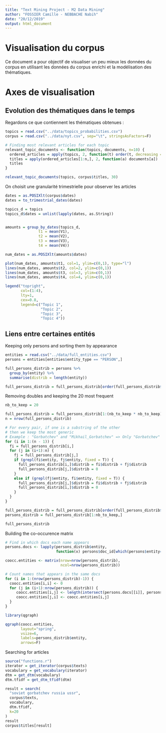 ```yaml
---
title: "Text Mining Project - M2 Data Mining"
author: "FOSSIER Camille - NEBBACHE Nabih"
date: "20/12/2019"
output: html_document
---
```


# Visualisation du corpus

Ce document a pour objectif de visualiser un peu mieux les données du corpus en
utilisant les données du corpus enrichi et la modélisation des thématiques.

# Axes de visualisation

## Evolution des thématiques dans le temps

Regardons ce que contiennent les thématiques obtenues :

```r
topics = read.csv("../data/topics_probabilities.csv")
corpus = read.csv("../data/nyt.csv", sep="\t", stringsAsFactors=F)

# Finding most relevant articles for each topic
relevant_topic_documents <- function(topics, documents, n=10) {
  ordered_articles = apply(topics, 2, function(t) order(t, decreasing = T))
  titles = apply(ordered_articles[1:n,], 2, function(a) documents[a])
  titles
}

relevant_topic_documents(topics, corpus$titles, 30)
```

On choisit une granularité trimestrielle pour observer les articles

```r
dates = as.POSIXlt(corpus$dates)
dates = to_trimestrial_dates(dates)

topics_d = topics
topics_d$dates = unlist(lapply(dates, as.String))


amounts = group_by_dates(topics_d,
               t1 = mean(V1),
               t2 = mean(V2),
               t3 = mean(V3),
               t4 = mean(V4))

num_dates = as.POSIXlt(amounts$dates)

plot(num_dates, amounts$t1, col=1, ylim=c(0,1), type="l")
lines(num_dates, amounts$t2, col=2, ylim=c(0,1))
lines(num_dates, amounts$t3, col=3, ylim=c(0,1))
lines(num_dates, amounts$t4, col=4, ylim=c(0,1))

legend("topright",
       col=(1:4),
       lty=1,
       cex=0.8,
       legend=c("Topic 1",
                "Topic 2",
                "Topic 3",
                "Topic 4"))

```

## Liens entre certaines entités

Keeping only persons and sorting them by appearance

```r
entities = read.csv("../data/full_entities.csv")
persons = entities[entities$entity_type == "PERSON",]

full_persons_distrib = persons %>% 
  group_by(entity) %>%
  summarise(distrib = length(entity))

full_persons_distrib = full_persons_distrib[order(full_persons_distrib$distrib, decreasing = T),]
```

Removing doubles and keeping the 20 most frequent

```r
nb_to_keep = 20

full_persons_distrib = full_persons_distrib[1:(nb_to_keep * nb_to_keep),]
n = nrow(full_persons_distrib)

# For every pair, if one is a substring of the other
# then we keep the most generic
# Example : "Gorbatchev" and "Mikhail_Gorbatchev" => Only "Gorbatchev"
for (i in 1:(n - 1)) {
  fi = full_persons_distrib[i,]
  for (j in (i+1):n) {
    fj = full_persons_distrib[j,]
    if (grepl(fi$entity, fj$entity, fixed = T)) {
      full_persons_distrib[i,]$distrib = fi$distrib + fj$distrib
      full_persons_distrib[j,]$distrib = 0
    }
    else if (grepl(fj$entity, fi$entity, fixed = T)) {
      full_persons_distrib[j,]$distrib = fi$distrib + fj$distrib
      full_persons_distrib[i,]$distrib = 0
    }
  }
}

full_persons_distrib = full_persons_distrib[order(full_persons_distrib$distrib, decreasing = T),]
persons_distrib = full_persons_distrib[1:nb_to_keep,]

full_persons_distrib
```

Building the co-occurence matrix

```r
# Find in which docs each name appears
persons.docs <- lapply(persons_distrib$entity,
                       function(x) persons$doc_id[which(persons$entity==x)])

coocc.entities <- matrix(nrow=nrow(persons_distrib),
                         ncol=nrow(persons_distrib))

# Count names that appears in the same docs
for (i in 1:(nrow(persons_distrib)-1)) {
  coocc.entities[i,i] <- 0
  for (j in (i+1):nrow(persons_distrib)) {
     coocc.entities[i,j] <- length(intersect(persons.docs[[i]], persons.docs[[j]]))
     coocc.entities[j,i] <- coocc.entities[i,j]
  }
}

library(qgraph)

qgraph(coocc.entities,
       layout="spring",
       vsize=6,
       labels=persons_distrib$entity,
       arrows=F)

```

Searching for articles

```r
source("functions.r")
iterator = get_iterator(corpus$texts)
vocabulary = get_vocabulary(iterator)
dtm = get_dtm(vocabulary)
dtm.tfidf = get_dtm_tfidf(dtm)

result = search(
  "soviet gorbatchev russia ussr",
  corpus$texts,
  vocabulary,
  dtm.tfidf,
  k=20
)
result
corpus$titles[result]
```